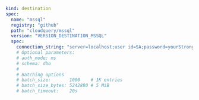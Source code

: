 ```yaml copy
kind: destination
spec:
  name: "mssql"
  registry: "github"
  path: "cloudquery/mssql"
  version: "VERSION_DESTINATION_MSSQL"
  spec:
    connection_string: "server=localhost;user id=SA;password=yourStrongP@ssword;port=1433;database=cloudquery;"
    # Optional parameters:
    # auth_mode: ms
    # schema: dbo
    #
    # Batching options
    # batch_size:       1000    # 1K entries
    # batch_size_bytes: 5242880 # 5 MiB
    # batch_timeout:    20s
```